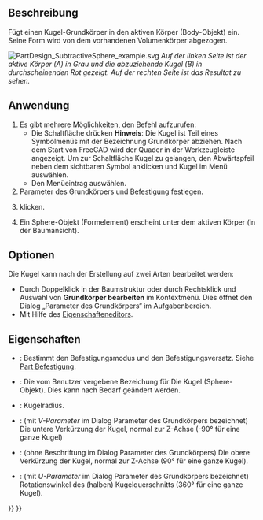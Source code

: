 <languages/>

{{Docnav/de
|[[PartDesign_SubtractiveCylinder/de|ZylinderAbziehen]]
|[[PartDesign_SubtractiveCone/de|KegelAbziehen]]
|[[PartDesign_Workbench/de|PartDesign]]
|IconL=PartDesign_SubtractiveCylinder.svg
|IconR=PartDesign_SubtractiveCone.svg
|IconC=Workbench_PartDesign.svg
}}

{{GuiCommand/de
|Name=PartDesign SubtractiveSphere
|Name/de=PartDesign KugelAbziehen
|MenuLocation=Part Design → Grundkörper abziehen → Kugel
|Workbenches=[[PartDesign_Workbench/de|PartDesign]]
|Version=0.17
|SeeAlso=[[PartDesign_CompPrimitiveSubtractive/de|PartDesign AuswahlGrundkörperAbziehen]], [[PartDesign_AdditiveSphere/de|PartDesign KugelHinzufügen]]
}}

<span id="Description"></span>
==Beschreibung==

Fügt einen Kugel-Grundkörper in den aktiven Körper (Body-Objekt) ein. Seine Form wird von dem vorhandenen Volumenkörper abgezogen.

[[File:PartDesign_SubtractiveSphere_example.svg|none]]
''Auf der linken Seite ist der aktive Körper (A) in Grau und die abzuziehende Kugel (B) in durchscheinenden Rot gezeigt. Auf der rechten Seite ist das Resultat zu sehen.''

<span id="Usage"></span>
==Anwendung==

# Es gibt mehrere Möglichkeiten, den Befehl aufzurufen:
#* Die Schaltfläche {{Button|[[Image:PartDesign_SubtractiveSphere.svg|16px]] '''Kugel'''}} drücken '''Hinweis''': Die Kugel ist Teil eines Symbolmenüs mit der Bezeichnung Grundkörper abziehen. Nach dem Start von FreeCAD wird der Quader in der Werkzeugleiste angezeigt. Um zur Schaltfläche Kugel zu gelangen, den Abwärtspfeil neben dem sichtbaren Symbol anklicken und Kugel im Menü auswählen.
#* Den Menüeintrag {{MenuCommand|Part Design → Grundkörper abziehen → [[Image:PartDesign_SubtractiveSphere.svg|16px]] Kugel}} auswählen.
# Parameter des Grundkörpers und [[Part_EditAttachment/de|Befestigung]] festlegen.
# {{Button|OK}} klicken.
# Ein Sphere-Objekt (Formelement) erscheint unter dem aktiven Körper (in der Baumansicht).

<span id="Options"></span>
==Optionen==

Die Kugel kann nach der Erstellung auf zwei Arten bearbeitet werden:
* Durch Doppelklick in der Baumstruktur oder durch Rechtsklick und Auswahl von '''Grundkörper bearbeiten''' im Kontextmenü. Dies öffnet den Dialog „Parameter des Grundkörpers“ im Aufgabenbereich.
* Mit Hilfe des [[Property_editor/de|Eigenschafteneditors]].

<span id="Properties"></span>
==Eigenschaften==

* {{PropertyData/de|Attachment}}: Bestimmt den Befestigungsmodus und den Befestigungsversatz. Siehe [[Part_EditAttachment/de|Part Befestigung]].
* {{PropertyData/de|Label}}: Die vom Benutzer vergebene Bezeichung für Die Kugel (Sphere-Objekt). Dies kann nach Bedarf geändert werden.
* {{PropertyData/de|Radius}}: Kugelradius.
* {{PropertyData/de|Angle1}}: (mit ''V-Parameter'' im Dialog Parameter des Grundkörpers bezeichnet) Die untere Verkürzung der Kugel, normal zur Z-Achse (-90° für eine ganze Kugel)
* {{PropertyData/de|Angle2}}: (ohne Beschriftung im Dialog Parameter des Grundkörpers) Die obere Verkürzung der Kugel, normal zur Z-Achse (90° für eine ganze Kugel).
* {{PropertyData/de|Angle3}}: (mit ''U-Parameter'' im Dialog Parameter des Grundkörpers bezeichnet) Rotationswinkel des (halben) Kugelquerschnitts (360° für eine ganze Kugel).


{{Docnav/de
|[[PartDesign_SubtractiveCylinder/de|ZylinderAbziehen]]
|[[PartDesign_SubtractiveCone/de|KegelAbziehen]]
|[[PartDesign_Workbench/de|PartDesign]]
|IconL=PartDesign_SubtractiveCylinder.svg
|IconR=PartDesign_SubtractiveCone.svg
|IconC=Workbench_PartDesign.svg
}}


{{PartDesign_Tools_navi{{#translation:}}}}
{{Userdocnavi{{#translation:}}}}